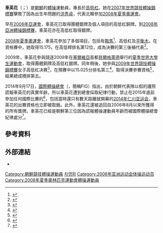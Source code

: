 {{Infobox gymnast
|name = 車英花
|image=
|imagesize=
|caption=
|fullname=Cha Yong-Hwa
|nickname=
|formercountry=
|birth_date= {{birth date and age|1990|1|8}} <br/>{{small|（有爭議）}}
|birth_place={{PRK}}[[平壤市|平壤市]]
|nationality={{DPRK}}
|hometown=
|death_date=
|death_place=
|height=
|discipline= WAG
|level= Senior International
|natlteam=
|club=朝鮮平壤體育團
|gym=
|collegeteam=
|headcoach= Ri Chol-Su
|assistcoach= Song Kui-Nam
|formercoach=
|choreographer=Song Kui-Nam
|music=
|eponymousskills=
|retired=
|show-medals = yes
|medaltemplates= {{MedalSport|女子体操}}
{{MedalCountry|{{PRK}}}}
{{MedalCompetition|[[亚洲运动会|亚洲运动会]]}}
{{Medal|Disqualified|[[2006年亚洲运动会|2006年多哈亞運]]|{{link-en|2006年亚洲运动会体操比赛|Gymnastics at the 2006 Asian Games|團體}}}}
{{Medal|Disqualified|[[2006年亚洲运动会|2006年多哈亞運]]|{{link-en|2006年亚洲运动会体操比赛|Gymnastics at the 2006 Asian Games|高低杠}}}}
{{MedalCompetition|[[亚洲体操锦标赛|亞洲競技體操錦標賽]]}}
{{Medal|Disqualified|{{link-en|2008年多哈亞錦賽|2008 Asian Artistic Gymnastics Championships}}|高低杠}}
{{MedalCompetition|[[夏季世界大學生運動會|夏季世界大學生運動會]]}}
{{Medal|Disqualified|[[2009年夏季世界大學生運動會|2009年貝爾格萊德世大運]]| 高低杠}}
{{Medal|Disqualified|[[2009年夏季世界大學生運動會|2009年貝爾格萊德世大運]]| 團體}}
}}
{{Infobox Korean name|context=north|hangul=차영화|hanja=|mr=Ch'a Yŏnghwa|rr=Cha Yeonghwa}}
'''車英花'''（{{lang-ko|차영화}}；{{bd|1990年|1月8日{{small|（有爭議）}}|||catIdx=C車,英花}}）是[[朝鲜民主主义人民共和国|朝鮮]]的[[體操|體操]]運動員，專長於[[高低杠|高低杠]]。她在[[2007年世界競技體操錦標賽|2007年世界競技體操錦標賽]]擊敗了因為出生年問題的[[洪秀貞|洪秀貞]]，代表北韓參加[[2008年夏季奥林匹克运动会|2008年夏季奧運會]]。

早在[[2006年亚洲运动会|2006年亞運會]]，車英花已取得團體銀牌及個人項目的高低杠銅牌。到[[2008年亞洲體操錦標賽|2008年亞洲體操錦標賽]]，車英花亦在高低杠取得銀牌。

[[2008年夏季奥运会|2008年夏季奧運會]]，車英花參加了多個項目，包括有[[鞍馬|鞍馬]]<ref>{{cite news|url=http://2008.sina.com.cn/hx/gym/p/2008-08-10/221310668.shtml|title=图文-体操女子资格赛赛况 车英花在跳马比赛中|date=2008-08-10|accessdate=2014-11-18|language=zh-hans|publisher=[[新浪網|新浪網]]引[[新华社|新华社]]}}</ref>、高低杠及[[平衡木|平衡木]]。在資格賽中，她取得15.175，在高低桿排名第12位，成為決賽的第三後補代表<ref>{{cite web|title=Team qualifying round apparatus scores|url=http://www.nbcolympics.com/gymnastics/resultsandschedules/rsc=GAW499000/standings_apparatus.html|accessdate=2008-08-13|date=2008-08-10|publisher=NBC Olympics|language=en|archive-url=https://www.webcitation.org/65ZozpmG4?url=http://www.nbcolympics.com/|archive-date=2012-02-19|dead-url=yes}}</ref>。

2009年，車英花參與競逐2009年在[[塞爾維亞|塞爾維亞]]首都[[貝爾格萊德|貝爾格萊德]]舉行的[[2009年夏季世界大學生運動會|夏季世界大學生運動會]]，取得團體銅牌及高低杠銀牌。同年稍後，她參與[[2009年世界競技體操錦標賽|2009年世界競技體操錦標賽]]女子高低杠决赛<ref>{{cite web|title=车英花-09世锦赛预赛高低杠（6.5 15.025）——【朝鲜】车英花|url=http://v.youku.com/v_show/id_XNjk1NzMwNDcy.html?f=22132125|accessdate=2014-11-18|date=2014-04|publisher=[[優酷|優酷]]|language=en}}</ref>，在預賽中以15.025分排名第三<ref>{{cite news|url=http://sports.163.com/09/1017/22/5LS3KC9O00051CAQ.html|title=体操世锦赛女子高低杠 何可欣难觅对手轻松夺冠|date=2009-10-17|accessdate=2014-11-18|language=en|publisher=[[网易|网易]]体育}}</ref>，取得決賽參賽資格<ref>{{cite web|title=视频: 2009年世界体操锦标赛高低杠亚军——【朝鲜】车英花|url=http://v.youku.com/v_show/id_XNzkxMjczNjg4.html|accessdate=2014-11-18|date=2014-10|publisher=[[優酷|優酷]]|language=en}}</ref>，結果總成積排第五。

2014年9月17日，[[國際體操總會|國際體操總會]]（{{lang|fr|Fédération Internationale de Gymnastique}}，簡稱FIG）指出，由於朝鮮代表隊以假的護照謊報車英花的真實年齡，所以車英花遭到總會採取紀律行動，禁止在2015年底前參加任何國際比賽的<ref>{{cite web|title=Disciplinary decisions- the FIG takes action|url=http://www.fig-gymnastics.com/site/figNews/view?id=808|accessdate=2014-09-17|website=www.fig-gymnastics.com|language=en|archive-url=https://web.archive.org/web/20141129020434/http://www.fig-gymnastics.com/site/figNews/view?id=808|archive-date=2014-11-29|dead-url=no}}</ref>，包括當時還只有數天距離就開幕的[[2014年亚洲运动会|2014年仁川亚运会]]，車英花的出賽資格也立即被取銷。此外，車英花還被追回自2006年8月以來所獲得的所有獎牌。車英花已經是朝鮮第三位因為謊報體操運動員年齡而被國際體操總會紀律處分<ref name="rti">{{cite news|url=http://news.rti.org.tw/news/detail/?recordId=136897|title=謊報年齡 北韓體操選手遭禁賽並追回獎牌|date=2014-09-18|accessdate=2014-11-18|language=en|deadurl=yes|archiveurl=https://web.archive.org/web/20141129024713/http://news.rti.org.tw/news/detail/?recordId=136897|archivedate=2014年11月29日|df=}}</ref>。

==參考資料==
{{Reflist}}

==外部連結==
* {{Fig|id=13505|name=Cha Yong-Hwa}}

{{DEFAULTSORT:Cha, Yong-Hwa}}
[[Category:朝鮮競技體操運動員|Category:朝鮮競技體操運動員]]
[[Category:平壤市出身人物|차영화]]
[[Category:2006年亚洲运动会体操运动员|Category:2006年亚洲运动会体操运动员]]
[[Category:2008年夏季奧林匹克運動會體操運動員|Category:2008年夏季奧林匹克運動會體操運動員]]
